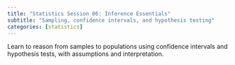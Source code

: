 ```yaml
---
title: "Statistics Session 06: Inference Essentials"
subtitle: "Sampling, confidence intervals, and hypothesis testing"
categories: [statistics]
---
```


Learn to reason from samples to populations using confidence intervals and hypothesis tests, with assumptions and interpretation.
